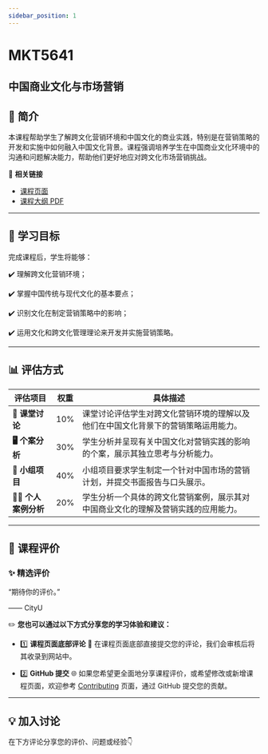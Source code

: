 ```yaml
---
sidebar_position: 1
---
```


# MKT5641
## 中国商业文化与市场营销

## **📘 简介**
本课程帮助学生了解跨文化营销环境和中国文化的商业实践，特别是在营销策略的开发和实施中如何融入中国文化背景。课程强调培养学生在中国商业文化环境中的沟通和问题解决能力，帮助他们更好地应对跨文化市场营销挑战。

🔗 **相关链接**
- [课程页面](https://www.cityu.edu.hk/catalogue/pg/202425/course/MKT5641.htm)
- [课程大纲 PDF](https://www.cityu.edu.hk/catalogue/pg/202425/course/MKT5641.pdf)

---

## **🎯 学习目标**

完成课程后，学生将能够：

✔️ 理解跨文化营销环境；

✔️ 掌握中国传统与现代文化的基本要点；

✔️ 识别文化在制定营销策略中的影响；

✔️ 运用文化和跨文化管理理论来开发并实施营销策略。

---

## **📊 评估方式**

| **评估项目**          | **权重** | **具体描述**                                                                                       |
|----------------------|---------|---------------------------------------------------------------------------------------------------|
| **📝 课堂讨论**       | 10%     | 课堂讨论评估学生对跨文化营销环境的理解以及他们在中国文化背景下的营销策略运用能力。             |
| **🖥️ 个案分析**      | 30%     | 学生分析并呈现有关中国文化对营销实践的影响的个案，展示其独立思考与分析能力。                   |
| **📄 小组项目**       | 40%     | 小组项目要求学生制定一个针对中国市场的营销计划，并提交书面报告与口头展示。                     |
| **🧑‍💻 个人案例分析** | 20%     | 学生分析一个具体的跨文化营销案例，展示其对中国商业文化的理解及营销实践的应用能力。             |

---

## **💬 课程评价**

### ✨ **精选评价**
<div className={commentStyles.commentBox}>
    <p className={commentStyles.commentText}>
        “期待你的评价。”
    </p>
    <p className={commentStyles.commentAuthor}>—— CityU</p>
</div>

✏️ **您也可以通过以下方式分享您的学习体验和建议：**

- 1️⃣ **课程页面底部评论**
💬 在课程页面底部直接提交您的评论，我们会审核后将其收录到网站中。

- 2️⃣ **GitHub 提交**
🌐 如果您希望更全面地分享课程评价，或希望修改或新增课程页面，欢迎参考 [Contributing](https://penjc.github.io/cityU-navigator/contributing) 页面，通过 GitHub 提交您的贡献。

---

## **💡 加入讨论**

在下方评论分享您的评价、问题或经验👇
<Utterances />